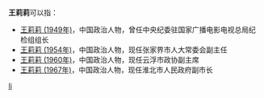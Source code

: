 '''王莉莉'''可以指：
* [[王莉莉_(1949年)|王莉莉 (1949年)]]，中国政治人物，曾任中央纪委驻国家广播电影电视总局纪检组组长
* [[王莉莉_(1954年)|王莉莉 (1954年)]]，中国政治人物，现任张家界市人大常委会副主任
* [[王莉莉_(1960年)|王莉莉 (1960年)]]，中国政治人物，现任云浮市政协副主席
* [[王莉莉_(1967年)|王莉莉 (1967年)]]，中国政治人物，现任淮北市人民政府副市长

{{disambig}}

[[Category:三字王姓人名消歧义|li]]